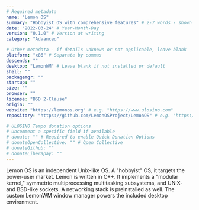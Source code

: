 ```yaml
---
# Required metadata
name: "Lemon OS"
summary: "Hobbyist OS with comprehensive features" # 2-7 words - shown on the OS List
date: "2022-03-24" # Year-Month-Day
version: "0.1.0" # Version at writing
category: "Advanced"

# Other metadata - if details unknown or not applicable, leave blank
platform: "x86" # Separate by commas
descends: ""
desktop: "LemonWM" # Leave blank if not installed or default
shell: ""
packagemgr: ""
startup: ""
size: ""
browser: ""
license: "BSD 2-Clause"
origin: ""
website: "https://lemonos.org" # e.g. "https://www.ulosino.com"
repository: "https://github.com/LemonOSProject/LemonOS" # e.g. "https://github.com/ulosino/ulosino"

# ULOSINO Tempo donation options
# Uncomment a specific field if available
# donate: "" # Required to enable Quick Donation Options
# donateOpenCollective: "" # Open Collective
# donateGithub: ""
# donateLiberapay: ""
---
```


Lemon OS is an independent Unix-like OS. A "hobbyist" OS, it targets the power-user market. Lemon is written in C++. It implements a "modular kernel," symmetric multiprocessing multitasking subsystems, and UNIX- and BSD-like sockets. A networking stack is preinstalled as well. The custom LemonWM window manager powers the included desktop environment.
